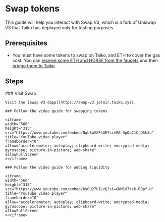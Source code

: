 
# Swap tokens

This guide will help you interact with Swap V3, which is a fork of Uniswap V3 that Taiko has deployed only for testing purposes.

## Prerequisites

- You must have some tokens to swap on Taiko, and ETH to cover the gas cost. You can [receive some ETH and HORSE from the faucets](/docs/guides/receive-tokens) and then [bridge them to Taiko](/docs/guides/bridge-tokens).

## Steps

<Steps>
    ### Visit Swap
    
    Visit the [Swap V3 dapp](https://swap-v3.jolnir.taiko.xyz).

    ### Follow the video guide for swapping tokens

    <iframe
    width="560"
    height="315"
    src="https://www.youtube.com/embed/NqbSwVXF43M?si=FA-OpQqC1C_Q5k3u"
    title="YouTube video player"
    frameborder="0"
    allow="accelerometer; autoplay; clipboard-write; encrypted-media; gyroscope; picture-in-picture; web-share"
    allowFullScreen
    ></iframe>

    ### Follow the video guide for adding liquidity

    <iframe
    width="560"
    height="315"
    src="https://www.youtube.com/embed/hyOU27UILzQ?si=GNM1X7tzk-R8pf-H"
    title="YouTube video player"
    frameborder="0"
    allow="accelerometer; autoplay; clipboard-write; encrypted-media; gyroscope; picture-in-picture; web-share"
    allowFullScreen
    ></iframe>

</Steps>
